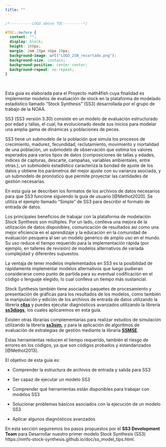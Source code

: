 ```yaml
---
title: ""
---
```



```css

/*----------LOGO above TOC---------*/

#TOC::before {
  content: "";
  display: block;
  height: 100px;
  margin: 2em 20px 40px 20px;
  background-image: url("LOGO_2SN_recortado.png");
  background-size: contain;
  background-position: center center;
  background-repeat: no-repeat;
}

```


&nbsp;&nbsp;

Esta guía es elaborada para el Proyecto math4fish cuya finalidad es implementar modelos de evaluación de stock en la plataforma de modelado estadístico llamado "Stock Synthesis" (SS3) desarrollada por el grupo de trabajo de la NOAA.

SS3 (SS3 versión 3.30) consiste en un modelo de evaluación estructurado por edad y tallas, el cual, ha evolucionado desde sus inicios para modelar una amplia gama de dinámicas y poblaciones de peces.

SS3 tiene un submodelo de la población que simula los procesos de crecimiento, madurez, fecundidad, reclutamiento, movimiento y mortalidad de una población, un submodelo de observación que estima los valores esperados para varios tipos de datos (composiciones de tallas y edades, índices de capturas, descarte, campañas, variables ambientales, entre otras.), un submodelo estadístico caracteriza la bondad de ajuste de los datos y obtiene los parámetros del mejor ajuste con su varianza asociada, y un submodelo de pronóstico que permite proyectar las cantidades de gestión necesarias. 

En esta guía se describen los formatos de los archivos de datos necesarios para que SS3 funcione siguiendo la guía de usuario [@Methot2020].  Se utiliza el ejemplo llamado "Simple" de SS3 para describir el formato de entrada de datos.

Los principales beneficios de trabajar con la plataforma de modelación Stock Synthesis son múltiples. Por un lado, conlleva una mejora de la utilización de datos disponibles, comunicación de resultados así como una mejor eficiencia en el aprendizaje y la educación en la comunidad de evaluación pesquera al ser un modelo genérico de amplio uso en el mundo. Su uso reduce el tiempo requerido para la implementación rápida (por ejemplo, en talleres de revisión) de modelos alternativos de variada complejidad y diferentes supuestos. 

La ventaja de tener modelos implementados en SS3 es la posibilidad de rápidamente implementar modelos alternativos que luego pudieran considerarse como punto de partida para su eventual codificación en el código o lenguaje elegido, lo cual conlleva un tiempo más sustancial.

Stock Synthesis también tiene asociados paquetes de procesamiento y presentación de gráficas para los resultados de los modelos, como también la manipulación y edición de los archivos de entrada de datos utilizando la librería [**r4ss**](https://github.com/r4ss/r4ss) y puedes ejecutar diagnósticos avanzados utilizando la  librería  [**ss3diags**](https://github.com/jabbamodel/ss3diags), los cuales aplicaremos en esta guía.

Existen otras librarías complementarias para realizar estudios de simulación utilizando la librería [**ss3sim**](https://github.com/ss3sim/ss3sim), y para la aplicación de algoritmos de evaluación de estrategias de gestión mediante la libraría [**SSMSE**](https://github.com/nmfs-fish-tools/SSMSE).  

Estas herramientas reducen el tiempo requerido,  también el riesgo de errores en los códigos, ya que son códigos probados y estandarizados [@Methot2013]. 


El objetivo de esta guía es:

- Comprender la estructura de archivos de entrada y salida para SS3

- Ser capaz de ejecutar un modelo SS3 

- Comprender qué herramientas están disponibles para trabajar con modelos SS3

- Solucionar problemas básicos asociados con la ejecución de un modelo SS3

- Aplicar algunos diagnósticos avanzados 


En esta sección seguiremos los pasos propuestos por el **SS3 Development Team** para Desarrollar nuestro primer modelo Stock Synthesis (SS3) https://nmfs-stock-synthesis.github.io/doc/ss_model_tips.html.

